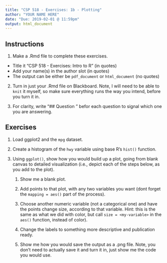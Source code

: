 ```yaml
---
title: "CSP 518 - Exercises: 1b - Plotting"
author: "YOUR NAME HERE"
date: "Due: 2019-02-01 @ 11:59pm"
output: html_document
---
```


## Instructions

1. Make a .Rmd file to complete these exercises.

  - Title it "CSP 518 - Exercises: Intro to R" (in quotes)
  - Add your name(s) in the author slot (in quotes)
  - The output can be either be `pdf_document` or `html_document` (no quotes)

2. Turn in just your .Rmd file on Blackboard. Note, I will need to be able to `knit` it myself, so make sure everything runs the way you intend, before you turn it in.

3. For clarity, write "## Question <number>" befor each question to signal which one you are answering.

## Exercises

1. Load ggplot2 and the `mpg` dataset.

2. Create a histogram of the `hwy` variable using base R's `hist()` function.

3. Using `ggplot()`, show how you would build up a plot, going from blank canvas to detailed visualization (i.e., depict each of the steps below, as you add to the plot). 

    1. Show me a blank plot.
    
    2. Add points to that plot, with any two variables you want (dont forget the `mapping = aes()` part of the process).
    
    3. Choose another numeric variable (not a categorical one) and have the points change size, according to that variable. Hint: this is the same as what we did with color, but call `size = <my-variable>` in the `aes()` function, instead of color).
    
    4. Change the labels to something more descriptive and publication ready.
    
    5. Show me how you would save the output as a .png file. Note, you don't need to actually save it and turn it in, just show me the code you would use.